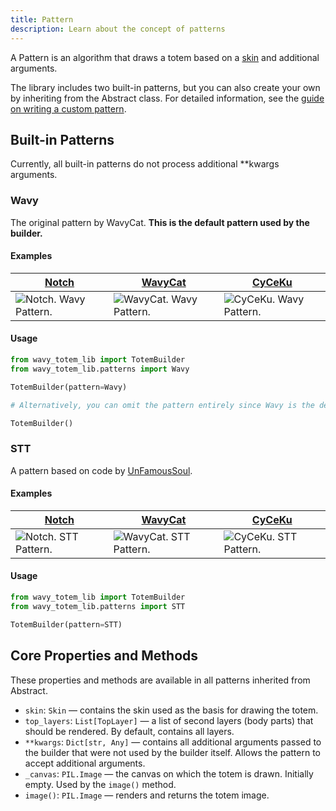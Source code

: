 ```yaml
---
title: Pattern
description: Learn about the concept of patterns
---
```



A Pattern is an algorithm that draws a totem based on a [skin](/concepts/skin/) and additional arguments.

The library includes two built-in patterns, but you can also create your own by inheriting from the Abstract class. For detailed information, see the [guide on writing a custom pattern](/guides/writing-pattern/).

## Built-in Patterns

<Aside>
    Currently, all built-in patterns do not process additional **kwargs arguments.
</Aside>

### Wavy

The original pattern by WavyCat. **This is the default pattern used by the builder.**

#### Examples

| [Notch](https://namemc.com/skin/5d5eb6d84b57ea29) <Badge text="wide" />   | [WavyCat](https://namemc.com/skin/1767a8d8e8323092) <Badge text="slim" />     | [CyCeKu](https://namemc.com/skin/231cdb46741fc108) <Badge text="wide" />    |
|---------------------------------------------------------------------------|-------------------------------------------------------------------------------|-----------------------------------------------------------------------------|
| ![Notch. Wavy Pattern.](../../../assets/examples/pattern/notch_wavy.webp) | ![WavyCat. Wavy Pattern.](../../../assets/examples/pattern/wavycat_wavy.webp) | ![CyCeKu. Wavy Pattern.](../../../assets/examples/pattern/cyceku_wavy.webp) |

#### Usage

```py
from wavy_totem_lib import TotemBuilder
from wavy_totem_lib.patterns import Wavy

TotemBuilder(pattern=Wavy)

# Alternatively, you can omit the pattern entirely since Wavy is the default pattern:

TotemBuilder()
```

### STT

A pattern based on code by [UnFamousSoul](https://github.com/UnFamousSoul).

#### Examples

| [Notch](https://namemc.com/skin/5d5eb6d84b57ea29) <Badge text="wide" /> | [WavyCat](https://namemc.com/skin/1767a8d8e8323092) <Badge text="slim" />   | [CyCeKu](https://namemc.com/skin/231cdb46741fc108) <Badge text="wide" />  |
|-------------------------------------------------------------------------|-----------------------------------------------------------------------------|---------------------------------------------------------------------------|
| ![Notch. STT Pattern.](../../../assets/examples/pattern/notch_stt.webp) | ![WavyCat. STT Pattern.](../../../assets/examples/pattern/wavycat_stt.webp) | ![CyCeKu. STT Pattern.](../../../assets/examples/pattern/cyceku_stt.webp) |

#### Usage

```py
from wavy_totem_lib import TotemBuilder
from wavy_totem_lib.patterns import STT

TotemBuilder(pattern=STT)
```

## Core Properties and Methods

These properties and methods are available in all patterns inherited from Abstract.

* `skin`: `Skin` — contains the skin used as the basis for drawing the totem.
* `top_layers`: `List[TopLayer]` — a list of second layers (body parts) that should be rendered. By default, contains all layers.
* `**kwargs`: `Dict[str, Any]` — contains all additional arguments passed to the builder that were not used by the builder itself. Allows the pattern to accept additional arguments.
* `_canvas`: `PIL.Image` — the canvas on which the totem is drawn. Initially empty. Used by the `image()` method.
* `image()`: `PIL.Image` — renders and returns the totem image.